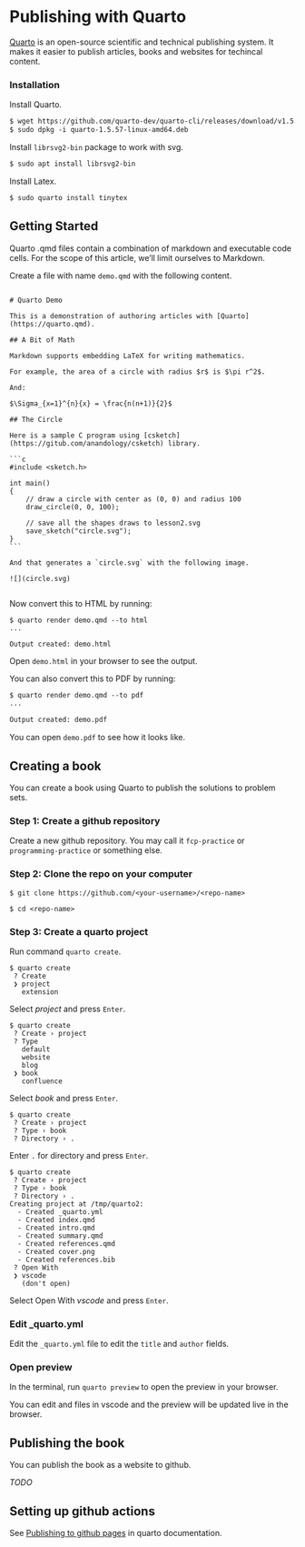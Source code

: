 # Publishing with Quarto

[Quarto][] is an open-source scientific and technical publishing system. It makes it easier to publish articles, books and websites for techincal content.

[Quarto]: https://quarto.org/

### Installation

Install Quarto.

```txt
$ wget https://github.com/quarto-dev/quarto-cli/releases/download/v1.5.57/quarto-1.5.57-linux-amd64.deb
$ sudo dpkg -i quarto-1.5.57-linux-amd64.deb
```

Install `librsvg2-bin` package to work with svg.

```txt
$ sudo apt install librsvg2-bin
```

Install Latex.

```txt
$ sudo quarto install tinytex
```

## Getting Started

Quarto .qmd files contain a combination of markdown and executable code cells. For the scope of this article, we'll limit ourselves to Markdown.

Create a file with name `demo.qmd` with the following content.

::: {.demo-source .sourceCode}

    # Quarto Demo

    This is a demonstration of authoring articles with [Quarto](https://quarto.qmd).

    ## A Bit of Math

    Markdown supports embedding LaTeX for writing mathematics.

    For example, the area of a circle with radius $r$ is $\pi r^2$.

    And:

    $\Sigma_{x=1}^{n}{x} = \frac{n(n+1)}{2}$

    ## The Circle

    Here is a sample C program using [csketch](https://gitub.com/anandology/csketch) library.

    ```c
    #include <sketch.h>

    int main()
    {
        // draw a circle with center as (0, 0) and radius 100
        draw_circle(0, 0, 100);

        // save all the shapes draws to lesson2.svg
        save_sketch("circle.svg");
    }
    ```

    And that generates a `circle.svg` with the following image.

    ![](circle.svg)

:::

Now convert this to HTML by running:

```text
$ quarto render demo.qmd --to html
...

Output created: demo.html
```

Open `demo.html` in your browser to see the output.

You can also convert this to PDF by running:

```txt
$ quarto render demo.qmd --to pdf
...

Output created: demo.pdf
```

You can open `demo.pdf` to see how it looks like.

## Creating a book

You can create a book using Quarto to publish the solutions to problem sets.

### Step 1: Create a github repository

Create a new github repository. You may call it `fcp-practice` or `programming-practice` or something else.

### Step 2: Clone the repo on your computer

```text
$ git clone https://github.com/<your-username>/<repo-name>

$ cd <repo-name>
```

### Step 3: Create a quarto project

Run command `quarto create`.

```text
$ quarto create
 ? Create
 ❯ project
   extension
```

Select _project_ and press `Enter`.

```text
$ quarto create
 ? Create › project
 ? Type
   default
   website
   blog
 ❯ book
   confluence
```

Select _book_ and press `Enter`.

```text
$ quarto create
 ? Create › project
 ? Type › book
 ? Directory › .
```

Enter `.` for directory and press `Enter`.

```text
$ quarto create
 ? Create › project
 ? Type › book
 ? Directory › .
Creating project at /tmp/quarto2:
  - Created _quarto.yml
  - Created index.qmd
  - Created intro.qmd
  - Created summary.qmd
  - Created references.qmd
  - Created cover.png
  - Created references.bib
 ? Open With
 ❯ vscode
   (don't open)
```

Select Open With _vscode_ and press `Enter`.

### Edit _quarto.yml

Edit the `_quarto.yml` file to edit the `title` and `author` fields.

### Open preview

In the terminal, run `quarto preview` to open the preview in your browser.

You can edit and files in vscode and the preview will be updated live in the browser.

## Publishing the book

You can publish the book as a website to github.

_TODO_

## Setting up github actions

See [Publishing to github pages][1] in quarto documentation.

[1]: https://quarto.org/docs/publishing/github-pages.html#publish-action
